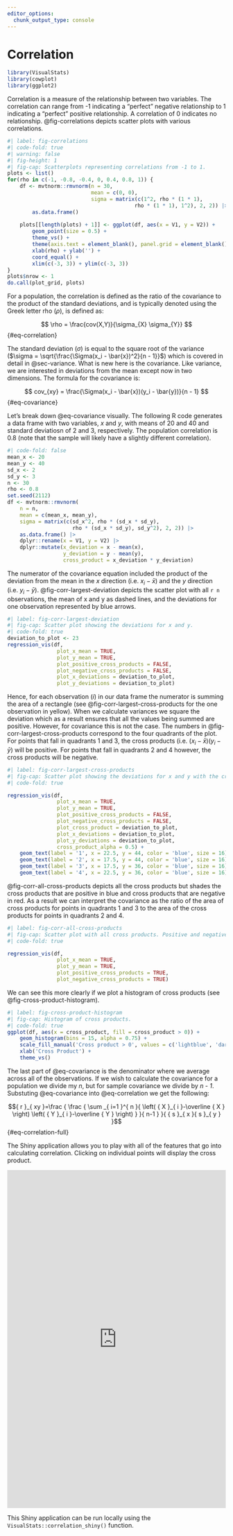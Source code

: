 ```yaml
---
editor_options: 
  chunk_output_type: console
---
```


# Correlation {#sec-correlation}

```r
library(VisualStats)
library(cowplot)
library(ggplot2)
```

Correlation is a measure of the relationship between two variables. The correlation can range from -1 indicating a "perfect" negative relationship to 1 indicating a "perfect" positive relationship. A correlation of 0 indicates no relationship. @fig-correlations depicts scatter plots with various correlations. 

```r
#| label: fig-correlations
#| code-fold: true
#| warning: false
#| fig-height: 1
#| fig-cap: Scatterplots representing correlations from -1 to 1.
plots <- list()
for(rho in c(-1, -0.8, -0.4, 0, 0.4, 0.8, 1)) {
	df <- mvtnorm::rmvnorm(n = 30,
						   mean = c(0, 0),
						   sigma = matrix(c(1^2, rho * (1 * 1),
						   				 rho * (1 * 1), 1^2), 2, 2)) |>
		as.data.frame()
	
	plots[[length(plots) + 1]] <- ggplot(df, aes(x = V1, y = V2)) + 
		geom_point(size = 0.5) +
		theme_vs() +
		theme(axis.text = element_blank(), panel.grid = element_blank()) +
		xlab(rho) + ylab('') +
		coord_equal() +
		xlim(c(-3, 3)) + ylim(c(-3, 3))
}
plots$nrow <- 1
do.call(plot_grid, plots)
```

For a population, the correlation is defined as the ratio of the covariance to the product of the standard deviations, and is typically denoted using the Greek letter rho ($\rho$), is defined as:

$$ \rho = \frac{cov(X,Y)}{\sigma_{X} \sigma_{Y}} $$ {#eq-correlation}

The standard deviation ($\sigma$) is equal to the square root of the variance ($\sigma = \sqrt{\frac{\Sigma(x_i - \bar{x})^2}{n - 1}}$) which is covered in detail in @sec-variance. What is new here is the covariance. Like variance, we are interested in deviations from the mean except now in two dimensions. The formula for the covariance is:

$$ cov_{xy} = \frac{\Sigma(x_i - \bar{x})(y_i - \bar{y})}{n - 1} $$ {#eq-covariance}

Let's break down @eq-covariance visually. The following R code generates a data frame with two variables, *x* and *y*, with means of 20 and 40 and standard deviatiosn of 2 and 3, respectively. The population correlation is 0.8 (note that the sample will likely have a slightly different correlation).


```r
#| code-fold: false
mean_x <- 20
mean_y <- 40
sd_x <- 2
sd_y <- 3
n <- 30
rho <- 0.8
set.seed(2112)
df <- mvtnorm::rmvnorm(
	n = n,
	mean = c(mean_x, mean_y),
	sigma = matrix(c(sd_x^2, rho * (sd_x * sd_y),
					 rho * (sd_x * sd_y), sd_y^2), 2, 2)) |>
	as.data.frame() |>
	dplyr::rename(x = V1, y = V2) |>
	dplyr::mutate(x_deviation = x - mean(x),
				  y_deviation = y - mean(y),
				  cross_product = x_deviation * y_deviation)
```


The numerator of the covariance equation included the product of the deviation from the mean in the *x* direction (i.e. $x_i - \bar{x}$) and the *y* direction (i.e. $y_i - \bar{y}$). @fig-corr-largest-deviation depicts the scatter plot with all `r n` observations, the mean of x and y as dashed lines, and the deviations for one observation represented by blue arrows.


```r
#| label: fig-corr-largest-deviation
#| fig-cap: Scatter plot showing the deviations for x and y.
#| code-fold: true
deviation_to_plot <- 23
regression_vis(df,
				plot_x_mean = TRUE,
				plot_y_mean = TRUE,
				plot_positive_cross_products = FALSE,
				plot_negative_cross_products = FALSE,
				plot_x_deviations = deviation_to_plot,
				plot_y_deviations = deviation_to_plot)
```

Hence, for each observation (*i*) in our data frame the numerator is summing the area of a rectangle (see @fig-corr-largest-cross-products for the one observation in yellow). When we calculate variances we square the deviation which as a result ensures that all the values being summed are positive. However, for covariance this is not the case. The numbers in @fig-corr-largest-cross-products correspond to the four quadrants of the plot. For points that fall in quadrants 1 and 3, the cross products (i.e. $(x_i - \bar{x})(y_i - \bar{y}$) will be positive. For points that fall in quadrants 2 and 4 however, the cross products will be negative.

```r
#| label: fig-corr-largest-cross-products
#| fig-cap: Scatter plot showing the deviations for x and y with the cross product represented as the area of the yellow rectangle.
#| code-fold: true

regression_vis(df,
				plot_x_mean = TRUE,
				plot_y_mean = TRUE,
				plot_positive_cross_products = FALSE,
				plot_negative_cross_products = FALSE,
				plot_cross_product = deviation_to_plot,
				plot_x_deviations = deviation_to_plot,
				plot_y_deviations = deviation_to_plot,
				cross_product_alpha = 0.5) +
	geom_text(label = '1', x = 22.5, y = 44, color = 'blue', size = 16) +
	geom_text(label = '2', x = 17.5, y = 44, color = 'blue', size = 16) +
	geom_text(label = '3', x = 17.5, y = 36, color = 'blue', size = 16) +
	geom_text(label = '4', x = 22.5, y = 36, color = 'blue', size = 16)
```

@fig-corr-all-cross-products depicts all the cross products but shades the cross products that are positive in blue and cross products that are negative in red. As a result we can interpret the covariance as the ratio of the area of cross products for points in quadrants 1 and 3 to the area of the cross products for points in quadrants 2 and 4.

```r
#| label: fig-corr-all-cross-products
#| fig-cap: Scatter plot with all cross products. Positive and negative cross products are represented by blue and red rectangles, respectively.
#| code-fold: true

regression_vis(df,
				plot_x_mean = TRUE,
				plot_y_mean = TRUE,
				plot_positive_cross_products = TRUE,
				plot_negative_cross_products = TRUE)
```

We can see this more clearly if we plot a histogram of cross products (see @fig-cross-product-histogram).

```r
#| label: fig-cross-product-histogram
#| fig-cap: Histogram of cross products.
#| code-fold: true
ggplot(df, aes(x = cross_product, fill = cross_product > 0)) +
	geom_histogram(bins = 15, alpha = 0.75) +
	scale_fill_manual('Cross product > 0', values = c('lightblue', 'darkred')) +
	xlab('Cross Product') + 
	theme_vs()
```

The last part of @eq-covariance is the denominator where we average across all of the observations. If we wish to calculate the covariance for a population we divide my *n*, but for sample covariance we divide by *n - 1*. Substuting @eq-covariance into @eq-correlation we get the following:


$${ r }_{ xy }=\frac { \frac { \sum _{ i=1 }^{ n }{ \left( { X }_{ i }-\overline { X }  \right) \left( { Y }_{ i }-\overline { Y }  \right)  }  }{ n-1 }  }{ { s }_{ x }{ s }_{ y } }$$ {#eq-correlation-full}


The Shiny application allows you to play with all of the features that go into calculating correlation. Clicking on individual points will display the cross product. 

```{=html}
 <iframe id="example1" src="https://r.bryer.org/shiny/correlation/" style="border: none; width: 100%; height: 780px" frameborder="0"></iframe>
```




::: {.content-visible when-format="pdf"}

:::


This Shiny application can be run locally using the `VisualStats::correlation_shiny()` function.
